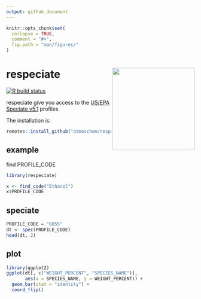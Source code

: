 ```yaml
---
output: github_document
---
```


```r
knitr::opts_chunk$set(
  collapse = TRUE,
  comment = "#>",
  fig.path = "man/figures/"
)
```
# respeciate <img src="man/figures/logo.png" align="right" alt="" width="220" />

[![R build
    status](https://github.com/atmoschem/respeciate/workflows/R-CMD-check/badge.svg)](https://github.com/atmoschem/respeciate/actions)


respeciate give you access to the [US/EPA Speciate v5.1](https://www.epa.gov/air-emissions-modeling/speciate) profiles


The installation is:


```r
remotes::install_github("atmoschem/respeciate")
```

## example

find PROFILE_CODE
```r
library(respeciate)

x <- find_code("Ethanol")
x$PROFILE_CODE
```


## speciate

```r
PROFILE_CODE = "8855"
dt <- spec(PROFILE_CODE)
head(dt, 2)
```

## plot


```r
library(ggplot2)
ggplot(dt[, c("WEIGHT_PERCENT", "SPECIES_NAME")], 
       aes(x = SPECIES_NAME, y = WEIGHT_PERCENT)) +
  geom_bar(stat = "identity") +
  coord_flip()

```
